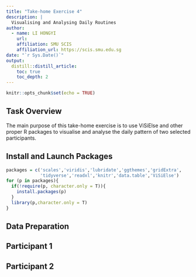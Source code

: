 ```yaml
---
title: "Take-home Exercise 4"
description: |
  Visualising and Analysing Daily Routines
author:
  - name: LI HONGYI 
    url: 
    affiliation: SMU SCIS
    affiliation_url: https://scis.smu.edu.sg
date: "`r Sys.Date()`"
output: 
  distill::distill_article:
    toc: true
    toc_depth: 2
---
```


```r
knitr::opts_chunk$set(echo = TRUE)
```

## Task Overview
The main purpose of this take-home exercise is to use ViSiElse and other proper R packages to visualise and analyse the daily pattern of two selected participants.

## Install and Launch Packages

```r
packages = c('scales','viridis','lubridate','ggthemes','gridExtra',
             'tidyverse','readxl','knitr','data.table','ViSiElse')
for (p in packages){
  if(!require(p, character.only = T)){
    install.packages(p)
  }
  library(p,character.only = T)
}
```

## Data Preparation



## Participant 1

## Participant 2